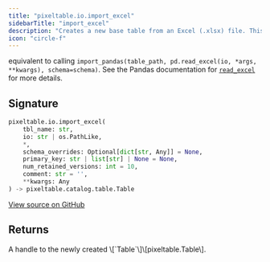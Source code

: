 ```yaml
---
title: "pixeltable.io.import_excel"
sidebarTitle: "import_excel"
description: "Creates a new base table from an Excel (.xlsx) file. This is a convenience method and is"
icon: "circle-f"
---
```

equivalent to calling `import_pandas(table_path, pd.read_excel(io, *args, **kwargs), schema=schema)`. See the Pandas documentation for [`read_excel`](https://pandas.pydata.org/docs/reference/api/pandas.read_excel.html) for more details.


## Signature

```python
pixeltable.io.import_excel(
    tbl_name: str,
    io: str | os.PathLike,
    *,
    schema_overrides: Optional[dict[str, Any]] = None,
    primary_key: str | list[str] | None = None,
    num_retained_versions: int = 10,
    comment: str = '',
    **kwargs: Any
) -> pixeltable.catalog.table.Table
```

<a href="https://github.com/pixeltable/pixeltable/blob/main/pixeltable/io/pandas.py#L85" target="_self">View source on GitHub</a>

## Returns

<ResponseField name="return" type="any" required>
  A handle to the newly created \[`Table`\]\[pixeltable.Table\].


</ResponseField>

